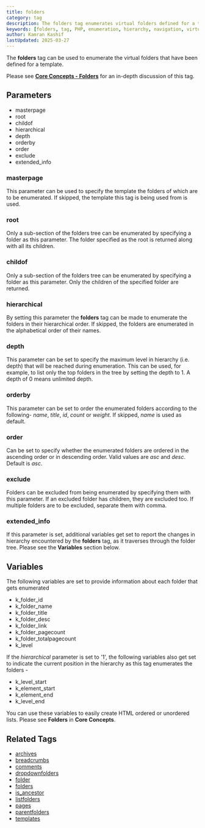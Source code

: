 ```yaml
---
title: folders
category: tag
description: The folders tag enumerates virtual folders defined for a template, providing hierarchical organization and navigation capabilities.
keywords: [folders, tag, PHP, enumeration, hierarchy, navigation, virtual]
author: Kamran Kashif
lastUpdated: 2025-03-27
---
```


The **folders** tag can be used to enumerate the virtual folders that have been defined for a template.

Please see [**Core Concepts - Folders**](../../concepts/folders.html) for an in-depth discussion of this tag.

## Parameters

- masterpage
- root
- childof
- hierarchical
- depth
- orderby
- order
- exclude
- extended_info

### masterpage

This parameter can be used to specify the template the folders of which are to be enumerated. If skipped, the template this tag is being used from is used.

### root

Only a sub-section of the folders tree can be enumerated by specifying a folder as this parameter. The folder specified as the root is returned along with all its children.

### childof

Only a sub-section of the folders tree can be enumerated by specifying a folder as this parameter. Only the children of the specified folder are returned.

### hierarchical

By setting this parameter the **folders** tag can be made to enumerate the folders in their hierarchical order. If skipped, the folders are enumerated in the alphabetical order of their names.

### depth

This parameter can be set to specify the maximum level in hierarchy (i.e. depth) that will be reached during enumeration. This can be used, for example, to list only the top folders in the tree by setting the depth to 1\. A depth of 0 means unlimited depth.

### orderby

This parameter can be set to order the enumerated folders according to the following- _name_, _title_, _id_, _count_ or _weight_. If skipped, _name_ is used as default.

### order

Can be set to specify whether the enumerated folders are ordered in the ascending order or in descending order. Valid values are _asc_ and _desc_. Default is _asc_.

### exclude

Folders can be excluded from being enumerated by specifying them with this parameter. If an excluded folder has children, they are excluded too.
If multiple folders are to be excluded, separate them with comma.

### extended_info

If this parameter is set, additional variables get set to report the changes in hierarchy encountered by the **folders** tag, as it traverses through the folder tree. Please see the **Variables** section below.

## Variables

The following variables are set to provide information about each folder that gets enumerated

- k_folder_id
- k_folder_name
- k_folder_title
- k_folder_desc
- k_folder_link
- k_folder_pagecount
- k_folder_totalpagecount
- k_level

If the _hierarchical_ parameter is set to '1', the following variables also get set to indicate the current position in the hierarchy as this tag enumerates the folders -

- k_level_start
- k_element_start
- k_element_end
- k_level_end

You can use these variables to easily create HTML ordered or unordered lists. Please see **Folders** in **Core Concepts**.

## Related Tags

- [archives](../archives.html)
- [breadcrumbs](../breadcrumbs.html)
- [comments](../comments.html)
- [dropdownfolders](../dropdownfolders.html)
- [folder](../folder.html)
- [folders](../folders.html)
- [is_ancestor](../is_ancestor.html)
- [listfolders](../listfolders.html)
- [pages](../pages.html)
- [parentfolders](../parentfolders.html)
- [templates](../templates.html)
